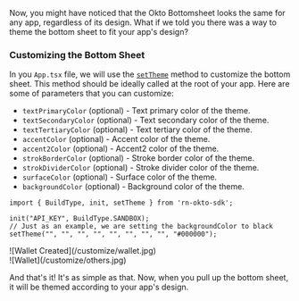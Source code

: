 
Now, you might have noticed that the Okto Bottomsheet looks the same for any app, regardless of its design. What if we told you there was a way to theme the bottom sheet to fit your app's design?

### Customizing the Bottom Sheet
In you `App.tsx` file, we will use the [`setTheme`](/sdk-reference/setTheme) method to customize the bottom sheet. This method should be ideally called at the root of your app. Here are some of parameters that you can customize:
- `textPrimaryColor` (optional) - Text primary color of the theme.
- `textSecondaryColor` (optional) - Text secondary color of the theme.
- `textTertiaryColor` (optional) - Text tertiary color of the theme.
- `accentColor` (optional) - Accent color of the theme.
- `accent2Color` (optional) - Accent2 color of the theme.
- `strokBorderColor` (optional) - Stroke border color of the theme.
- `strokDividerColor` (optional) - Stroke divider color of the theme.
- `surfaceColor` (optional) - Surface color of the theme.
- `backgroundColor` (optional) - Background color of the theme.

```tsx filename="App.tsx" copy
import { BuildType, init, setTheme } from 'rn-okto-sdk';

init("API_KEY", BuildType.SANDBOX);
// Just as an example, we are setting the backgroundColor to black
setTheme("", "", "", "", "", "", "", "", "#000000");
```
<div style={{ display: 'flex', gap: 12 }}>
    <div style={{ width: "30%" }}>
        ![Wallet Created](/customize/wallet.jpg)
    </div>
    <div style={{ width: "30%" }}>
        ![Wallet](/customize/others.jpg)
    </div>
</div>

And that's it! It's as simple as that. Now, when you pull up the bottom sheet, it will be themed according to your app's design.

